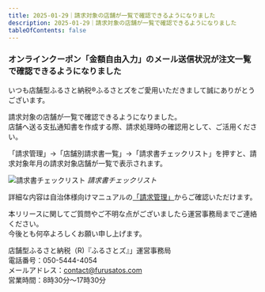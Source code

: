 ```yaml
---
title: 2025-01-29｜請求対象の店舗が一覧で確認できるようになりました
description: 2025-01-29｜請求対象の店舗が一覧で確認できるようになりました
tableOfContents: false
---
```


### オンラインクーポン「金額自由入力」のメール送信状況が注文一覧で確認できるようになりました


いつも店舗型ふるさと納税®ふるさとズをご愛用いただきまして誠にありがとうございます。  

請求対象の店舗が一覧で確認できるようになりました。  
店舗へ送る支払通知書を作成する際、請求処理時の確認用として、ご活用ください。

「請求管理」→「店舗別請求書一覧」→「請求書チェックリスト」を押すと、請求対象年月の請求対象店舗が一覧で表示されます。  

![請求書チェックリスト](../../../assets/images/lg_claim_21.png)
*請求書チェックリスト*  

詳細な内容は自治体様向けマニュアルの[「請求管理」](/lg/claim/#請求書チェックリスト)からご確認いただけます。


本リリースに関してご質問やご不明な点がございましたら運営事務局までご連絡ください。  
今後とも何卒よろしくお願い申し上げます。  

店舗型ふるさと納税（R)『ふるさとズ』」運営事務局  
電話番号：050-5444-4054  
メールアドレス：contact@furusatos.com  
営業時間：8時30分～17時30分  


<LinkCard
  title="関連コンテンツ｜請求管理"
  href="/lg/claim/"
/>